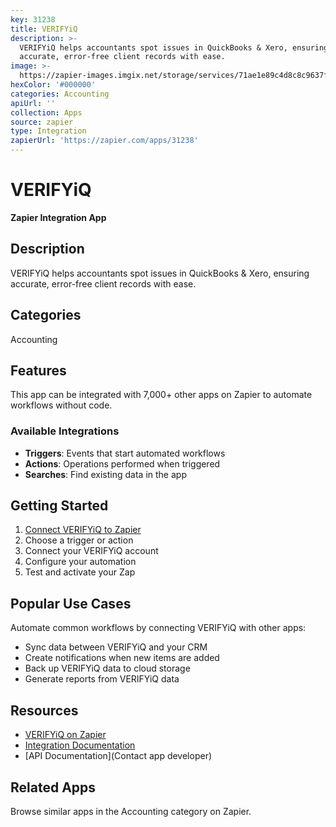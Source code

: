 ```yaml
---
key: 31238
title: VERIFYiQ
description: >-
  VERIFYiQ helps accountants spot issues in QuickBooks & Xero, ensuring
  accurate, error-free client records with ease.
image: >-
  https://zapier-images.imgix.net/storage/services/71ae1e89c4d8c8c9637f0007c3313a75.png?auto=format%2Ccompress&ixlib=python-3.0.0&q=50
hexColor: '#000000'
categories: Accounting
apiUrl: ''
collection: Apps
source: zapier
type: Integration
zapierUrl: 'https://zapier.com/apps/31238'
---
```

# VERIFYiQ

**Zapier Integration App**

## Description

VERIFYiQ helps accountants spot issues in QuickBooks & Xero, ensuring accurate, error-free client records with ease.

## Categories

Accounting

## Features

This app can be integrated with 7,000+ other apps on Zapier to automate workflows without code.

### Available Integrations

- **Triggers**: Events that start automated workflows
- **Actions**: Operations performed when triggered
- **Searches**: Find existing data in the app

## Getting Started

1. [Connect VERIFYiQ to Zapier](https://zapier.com/apps/31238)
2. Choose a trigger or action
3. Connect your VERIFYiQ account
4. Configure your automation
5. Test and activate your Zap

## Popular Use Cases

Automate common workflows by connecting VERIFYiQ with other apps:

- Sync data between VERIFYiQ and your CRM
- Create notifications when new items are added
- Back up VERIFYiQ data to cloud storage
- Generate reports from VERIFYiQ data

## Resources

- [VERIFYiQ on Zapier](https://zapier.com/apps/31238)
- [Integration Documentation](https://zapier.com/apps/31238/integrations)
- [API Documentation](Contact app developer)

## Related Apps

Browse similar apps in the Accounting category on Zapier.
